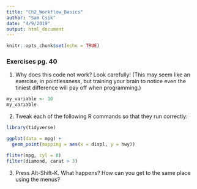 ```yaml
---
title: "Ch2_Workflow_Basics"
author: "Sam Csik"
date: "4/9/2019"
output: html_document
---
```


```r
knitr::opts_chunk$set(echo = TRUE)
```

### Exercises pg. 40

1. Why does this code not work?
Look carefully! (This may seem like an exercise, in pointlessness, but training your brain to notice even the tiniest difference will pay off when programming.)
```r
my_variable <- 10
my_varıable
```

2. Tweak each of the following R commands so that they run correctly:
```r
library(tidyverse)

ggplot(data = mpg) + 
  geom_point(mapping = aes(x = displ, y = hwy))

fliter(mpg, cyl = 8)
filter(diamond, carat > 3)
```

3. Press Alt-Shift-K. What happens? How can you get to the same place using the menus?

